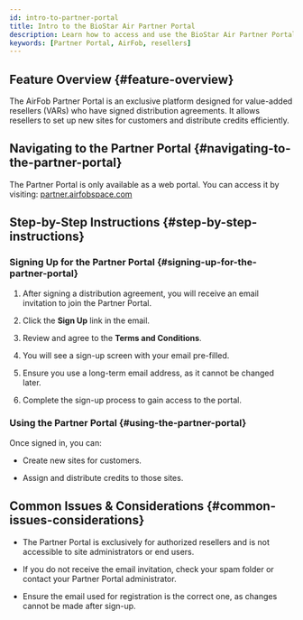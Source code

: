 ```yaml
---
id: intro-to-partner-portal
title: Intro to the BioStar Air Partner Portal
description: Learn how to access and use the BioStar Air Partner Portal to set up customer sites, distribute credits, and manage reseller operations.
keywords: [Partner Portal, AirFob, resellers]
---
```


## Feature Overview {#feature-overview}

The AirFob Partner Portal is an exclusive platform designed for value-added resellers (VARs) who have signed distribution agreements. It allows resellers to set up new sites for customers and distribute credits efficiently.

## Navigating to the Partner Portal {#navigating-to-the-partner-portal}

The Partner Portal is only available as a web portal. You can access it by visiting: [partner.airfobspace.com](https://partner.airfobspace.com)


## Step-by-Step Instructions {#step-by-step-instructions}

### Signing Up for the Partner Portal {#signing-up-for-the-partner-portal}

1. After signing a distribution agreement, you will receive an email invitation to join the Partner Portal.

1. Click the **Sign Up** link in the email.

1. Review and agree to the **Terms and Conditions**.

1. You will see a sign-up screen with your email pre-filled.

1. Ensure you use a long-term email address, as it cannot be changed later.

1. Complete the sign-up process to gain access to the portal.

### Using the Partner Portal {#using-the-partner-portal}

Once signed in, you can:

* Create new sites for customers.

* Assign and distribute credits to those sites.


## Common Issues & Considerations {#common-issues-considerations}

* The Partner Portal is exclusively for authorized resellers and is not accessible to site administrators or end users.

* If you do not receive the email invitation, check your spam folder or contact your Partner Portal administrator.

* Ensure the email used for registration is the correct one, as changes cannot be made after sign-up.